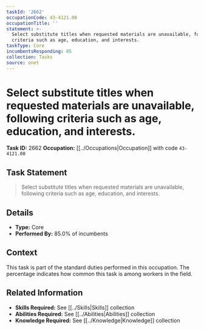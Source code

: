 ```yaml
---
taskId: '2662'
occupationCode: 43-4121.00
occupationTitle: ''
statement: >-
  Select substitute titles when requested materials are unavailable, following
  criteria such as age, education, and interests.
taskType: Core
incumbentsResponding: 85
collection: Tasks
source: onet
---
```

# Select substitute titles when requested materials are unavailable, following criteria such as age, education, and interests.

**Task ID:** 2662
**Occupation:** [[../Occupations|Occupation]] with code `43-4121.00`

## Task Statement

> Select substitute titles when requested materials are unavailable, following criteria such as age, education, and interests.

## Details

- **Type:** Core
- **Performed By:** 85.0% of incumbents

## Context

This task is part of the standard duties performed in this occupation. The percentage indicates how common this task is among workers in the field.

## Related Information

- **Skills Required:** See [[../Skills|Skills]] collection
- **Abilities Required:** See [[../Abilities|Abilities]] collection
- **Knowledge Required:** See [[../Knowledge|Knowledge]] collection
